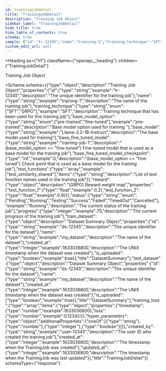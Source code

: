 ```yaml
---
id: trainingjobdetail
title: "TrainingJobDetail"
description: "Training Job Object"
sidebar_label: "TrainingJobDetail"
hide_title: true
hide_table_of_contents: true
schema: true
sample: {"id":"tr-12345","name":"training-1","training_technique":"SFT","base_model_option":"pre-trained","base_model":"Llama-3.2-1B-Instruct","base_fine_tuned_model":"training-job-1","base_fine_tuned_model_checkpoint":5,"test_functions":["test_similarity_shared"],"reward":{"test_function_1":0.2,"test_function_2":0.8},"status":"Running","progress":75,"train_dataset":{"id":"ds-12345","name":"my_dataset","created_at":1633036800,"is_uploaded":true},"test_dataset":{"id":"ds-12345","name":"my_dataset","created_at":1633036800,"is_uploaded":true},"training_loss":[{"timestamp":1633036800,"loss":0.1234}],"hyper_parameters":{},"created_by":"user-12345","created_at":1633036800,"updated_at":1633036800}
custom_edit_url: null
---
```



<Heading
  as={"h1"}
  className={"openapi__heading"}
  children={"TrainingJobDetail"}
>
</Heading>



Training Job Object

<Schema
  schema={{"type":"object","description":"Training Job Object","properties":{"id":{"type":"string","example":"tr-12345","description":"The unique identifier for the training job"},"name":{"type":"string","example":"training-1","description":"The name of the training job"},"training_technique":{"type":"string","enum":["SFT","GRPO"],"example":"SFT","description":"Training technique that has been used for this training job"},"base_model_option":{"type":"string","enum":["pre-trained","fine-tuned"],"example":"pre-trained","description":"Base model option used for training "},"base_model":{"type":"string","example":"Llama-3.2-1B-Instruct","description":"The base model used for training"},"base_fine_tuned_model":{"type":"string","example":"training-job-1","description":"(base_model_option == \"fine-tuned\") Fine-tuned model that is used as a base model for the training job"},"base_fine_tuned_model_checkpoint":{"type":"int","example":5,"description":"(base_model_option == \"fine-tuned\") Check point that is used as a base model for the training job"},"test_functions":{"type":"array","example":["test_similarity_shared"],"items":{"type":"string","description":"List of test function names used in the training job"}},"reward":{"type":"object","description":"(GRPO) Reward weight map","properties":{"test_function_1":{"type":"float","example":0.2},"test_function_2":{"type":"float","example":0.8}}},"status":{"type":"string","enum":["Pending","Running","Testing","Success","Failed","TimedOut","Cancelled"],"example":"Running","description":"The current status of the training job"},"progress":{"type":"integer","example":75,"description":"The current progress of the training job"},"train_dataset":{"type":"object","description":"Dataset Summary Object","properties":{"id":{"type":"string","example":"ds-12345","description":"The unique identifier for the dataset"},"name":{"type":"string","example":"my_dataset","description":"The name of the dataset"},"created_at":{"type":"integer","example":1633036800,"description":"The UNIX timestamp when the dataset was created"},"is_uploaded":{"type":"boolean","example":true}},"title":"DatasetSummary"},"test_dataset":{"type":"object","description":"Dataset Summary Object","properties":{"id":{"type":"string","example":"ds-12345","description":"The unique identifier for the dataset"},"name":{"type":"string","example":"my_dataset","description":"The name of the dataset"},"created_at":{"type":"integer","example":1633036800,"description":"The UNIX timestamp when the dataset was created"},"is_uploaded":{"type":"boolean","example":true}},"title":"DatasetSummary"},"training_loss":{"type":"array","items":{"type":"object","properties":{"timestamp":{"type":"number","example":1633036800},"loss":{"type":"number","example":0.1234}}}},"hyper_parameters":{"type":"object","additionalProperties":{"oneOf":[{"type":"string"},{"type":"number"},{"type":"integer"},{"type":"boolean"}]}},"created_by":{"type":"string","example":"user-12345","description":"The user ID who created the training job"},"created_at":{"type":"integer","example":1633036800,"description":"The timestamp when the TrainingJob was created"},"updated_at":{"type":"integer","example":1633036800,"description":"The timestamp when the TrainingJob was last updated"}},"title":"TrainingJobDetail"}}
  schemaType={"response"}
>
  
</Schema>
            